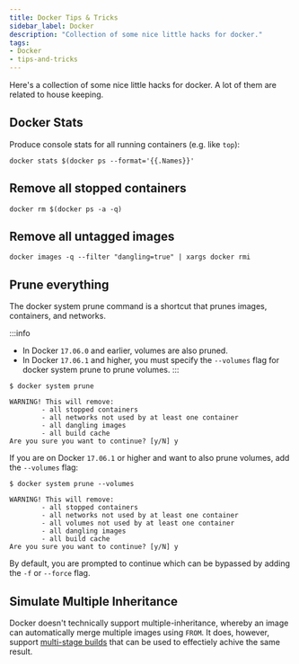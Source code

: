 ```yaml
---
title: Docker Tips & Tricks
sidebar_label: Docker
description: "Collection of some nice little hacks for docker."
tags:
- Docker
- tips-and-tricks
---
```


Here's a collection of some nice little hacks for docker. A lot of them are related to house keeping.

## Docker Stats

Produce console stats for all running containers (e.g. like `top`):

```shell
docker stats $(docker ps --format='{{.Names}}'
```

## Remove all stopped containers

```shell
docker rm $(docker ps -a -q)
```

## Remove all untagged images

```shell
docker images -q --filter "dangling=true" | xargs docker rmi
```

## Prune everything

The docker system prune command is a shortcut that prunes images, containers, and networks.

:::info
- In Docker `17.06.0` and earlier, volumes are also pruned.
- In Docker `17.06.1` and higher, you must specify the `--volumes` flag for docker system prune to prune volumes.
:::

```shell
$ docker system prune

WARNING! This will remove:
        - all stopped containers
        - all networks not used by at least one container
        - all dangling images
        - all build cache
Are you sure you want to continue? [y/N] y
```

If you are on Docker `17.06.1` or higher and want to also prune volumes, add the `--volumes` flag:

```shell
$ docker system prune --volumes

WARNING! This will remove:
        - all stopped containers
        - all networks not used by at least one container
        - all volumes not used by at least one container
        - all dangling images
        - all build cache
Are you sure you want to continue? [y/N] y
```

By default, you are prompted to continue which can be bypassed by adding the `-f` or `--force` flag.

## Simulate Multiple Inheritance

Docker doesn't technically support multiple-inheritance, whereby an image can automatically merge multiple images using `FROM`. It does, however, support [multi-stage builds](/best-practices/docker#multi-stage-builds) that can be used to effectiely achive the same result.
